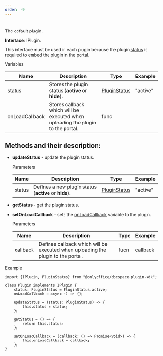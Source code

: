 ```yaml
---
order: -9
---
```

# [](/docspace/pluginssdk/codingplugin/plugintypes)

The default plugin.

**Interface**: IPlugin.

This interface must be used in each plugin because the plugin [status](#status) is required to embed the plugin in the portal.

Variables

| Name           | Description                                                                     | Type                                                                                               | Example  |
| -------------- | ------------------------------------------------------------------------------- | -------------------------------------------------------------------------------------------------- | -------- |
| status         | Stores the plugin status (**active** or **hide**).                              | [PluginStatus](https://github.com/ONLYOFFICE/docspace-plugin-sdk/blob/master/src/enums/Plugins.ts) | "active" |
| onLoadCallback | Stores callback which will be executed when uploading the plugin to the portal. | func                                                                                               |          |

## Methods and their description:

* **updateStatus** - update the plugin status.

  Parameters

  | Name   | Description                                           | Type                                                                                               | Example  |
  | ------ | ----------------------------------------------------- | -------------------------------------------------------------------------------------------------- | -------- |
  | status | Defines a new plugin status (**active** or **hide**). | [PluginStatus](https://github.com/ONLYOFFICE/docspace-plugin-sdk/blob/master/src/enums/Plugins.ts) | "active" |

* **getStatus** - get the plugin status.

* **setOnLoadCallback** - sets the [onLoadCallback](#onLoadCallback) variable to the plugin.

  Parameters

  | Name     | Description                                                                      | Type | Example  |
  | -------- | -------------------------------------------------------------------------------- | ---- | -------- |
  | callback | Defines callback which will be executed when uploading the plugin to the portal. | fucn | callback |

Example

```
import {IPlugin, PluginStatus} from "@onlyoffice/docspace-plugin-sdk";

class Plugin implements IPlugin {
    status: PluginStatus = PluginStatus.active;
    onLoadCallback = async () => {};

    updateStatus = (status: PluginStatus) => {
        this.status = status;
    };

    getStatus = () => {
        return this.status;
    };

    setOnLoadCallback = (callback: () => Promise<void>) => {
        this.onLoadCallback = callback;
    };
}
```
